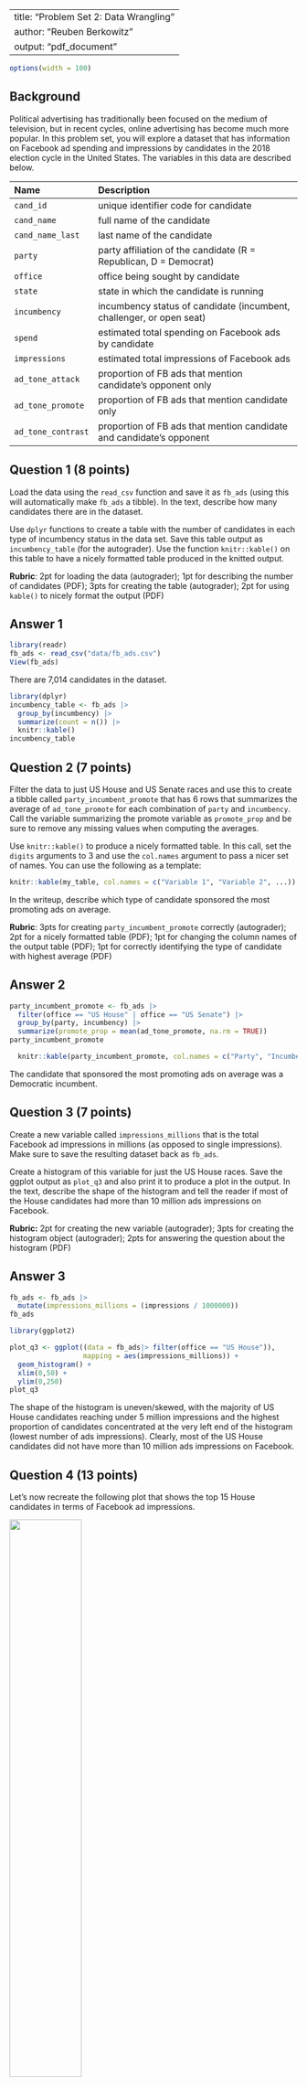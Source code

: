 
---
title: "Problem Set 2: Data Wrangling"
author: "Reuben Berkowitz"
output: "pdf_document"
---


```r
options(width = 100)
```

## Background

Political advertising has traditionally been focused on the medium of television, but in recent cycles, online advertising has become much more popular. In this problem set, you will explore a dataset that has information on Facebook ad spending and impressions by candidates in the 2018 election cycle in the United States. The variables in this data are described below. 



| Name               | Description                                                          |
|:-------------------|:---------------------------------------------------------------------|
| `cand_id`          | unique identifier code for candidate                                 |
| `cand_name`        | full name of the candidate                                           |
| `cand_name_last`   | last name of the candidate                                           |
| `party`            | party affiliation of the candidate (R = Republican, D = Democrat)    |
| `office`           | office being sought by candidate                                     |
| `state`            | state in which the candidate is running                              |
| `incumbency`       | incumbency status of candidate (incumbent, challenger, or open seat) |
| `spend`            | estimated total spending on Facebook ads by candidate                |
| `impressions`      | estimated total impressions of Facebook ads                          |
| `ad_tone_attack`   | proportion of FB ads that mention candidate's opponent only          |
| `ad_tone_promote`  | proportion of FB ads that mention candidate only                     |
| `ad_tone_contrast` | proportion of FB ads that mention candidate and candidate's opponent |




\newpage

## Question 1 (8 points)

Load the data using the `read_csv` function and save it as `fb_ads` (using this will automatically make `fb_ads` a tibble). In the text, describe how many candidates there are in the dataset. 

Use `dplyr` functions to create a table with the number of candidates in each type of incumbency status in the data set. Save this table output as `incumbency_table` (for the autograder). Use the function `knitr::kable()` on this table to have a nicely formatted table produced in the knitted output. 

 **Rubric**: 2pt for loading the data (autograder); 1pt for describing the number of candidates (PDF); 3pts for creating the table (autograder); 2pt for using `kable()` to nicely format the output (PDF)

## Answer 1

```r
library(readr)
fb_ads <- read_csv("data/fb_ads.csv")
View(fb_ads)
```

There are 7,014 candidates in the dataset.


```r
library(dplyr)
incumbency_table <- fb_ads |>
  group_by(incumbency) |>
  summarize(count = n()) |>
  knitr::kable()
incumbency_table
```

\newpage

## Question 2 (7 points)

Filter the data to just US House and US Senate races and use this to create a tibble called `party_incumbent_promote` that has 6 rows that summarizes the average of `ad_tone_promote` for each combination of `party` and `incumbency`. Call the variable summarizing the promote variable as `promote_prop` and be sure to remove any missing values when computing the averages. 

Use `knitr::kable()` to produce a nicely formatted table. In this call, set the `digits` arguments to 3 and use the `col.names` argument to pass a nicer set of names. You can use the following as a template:

```r
knitr::kable(my_table, col.names = c("Variable 1", "Variable 2", ...))
```

In the writeup, describe which type of candidate sponsored the most promoting ads on average. 

 **Rubric**: 3pts for creating `party_incumbent_promote` correctly (autograder); 2pt for a nicely formatted table (PDF); 1pt for changing the column names of the output table (PDF); 1pt for correctly identifying the type of candidate with highest average (PDF)

## Answer 2


```r
party_incumbent_promote <- fb_ads |>
  filter(office == "US House" | office == "US Senate") |>
  group_by(party, incumbency) |>
  summarize(promote_prop = mean(ad_tone_promote, na.rm = TRUE)) 
party_incumbent_promote
```

```r
  knitr::kable(party_incumbent_promote, col.names = c("Party", "Incumbency", "Promotion Ads")) 
```
  
  
The candidate that sponsored the most promoting ads on average was a Democratic incumbent.



\newpage

## Question 3 (7 points)


Create a new variable called `impressions_millions` that is the total Facebook ad impressions in millions (as opposed to single impressions). Make sure to save the resulting dataset back as `fb_ads`.

Create a histogram of this variable for just the US House races. Save the ggplot output as `plot_q3` and also print it to produce a plot in the output. In the text, describe the shape of the histogram and tell the reader if most of the House candidates had more than 10 million ads impressions on Facebook. 

 **Rubric:** 2pt for creating the new variable (autograder); 3pts for creating the histogram object (autograder); 2pts for answering the question about the histogram (PDF)

## Answer 3

```r
fb_ads <- fb_ads |>
  mutate(impressions_millions = (impressions / 1000000))
fb_ads
```

```r
library(ggplot2)

plot_q3 <- ggplot((data = fb_ads|> filter(office == "US House")),
                  mapping = aes(impressions_millions)) +
  geom_histogram() +
  xlim(0,50) +
  ylim(0,250)
plot_q3
```
The shape of the histogram is uneven/skewed, with the majority of US House candidates reaching under 5 million impressions and the highest proportion of candidates concentrated at the very left end of the histogram (lowest number of ads impressions). Clearly, most of the US House candidates did not have more than 10 million ads impressions on Facebook. 

\newpage

## Question 4 (13 points)

Let's now recreate the following plot that shows the top 15 House candidates in terms of Facebook ad impressions. 

![](figures/house-spenders.png){width="50%"}

You should save the `ggplot` output as `fb_top_plot`. You should also write `fb_top_plot` on its own line in the chunk to produce the actual plot. The key features of this graph that you should replicate for the autograder are:

- The barplot should have candidate last names on the y-axis and the `impressions_millions` variable from question 3 on the x-axis. 
- The data feeding into the `ggplot` call should only have US House candidates and only the candidates with the highest 15 `impressions_millions` values. 
- The y-axis should be ordered in ascending values of `impressions_millions` so that the lowest values are at the bottom. You may want to manipulate `cand_name_last` to achieve this. 
- The fill color of the bar plot should be mapped to the `party` variable (but not globally!). 

You do not need to exactly match the labels, but you should have informative labels. The color does not need to match, but if you want to change the fill colors, you can use the `scale_fill_manual(values = c(R = "red", D = "blue"))` function (where you can change the red and blue to whatever you want). 

 **Rubric:** 3pts for correct axes (autograder); 3pts for correct data fed into `ggplot` (autograder); 3pts for the correct ordering of the y-axis (PDF); 3pts for fill being mapped to `party` (autograder); 1pt for plot being in knitted output and having informative labels (PDF)

## Answer 4

```r
library(ggplot2)
library(dplyr)
library(readr)
library(forcats)

top_15_candidates <- fb_ads |>
  filter(office == "US House") |>
  arrange(desc(impressions_millions)) |>
  head(15)

fb_top_plot <- ggplot(data = top_15_candidates,
                      mapping = aes(x = impressions_millions,
                                      y = fct_reorder(cand_name_last, impressions_millions), fill = party)) +
  scale_fill_manual(values = c(R = "red", D = "blue")) +
  geom_col() +
    labs(x = "Facebook Ad Impressions (Millions)", 
         y = "Candidate",
       title = "Top 15 US House Candidate Facebook Ad Impressions, 2017-2018") 


fb_top_plot
  
```


 
\newpage



# Code

```r

```
